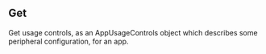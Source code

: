 
## Get

<OperationInfo method='get' path='/api/v1/apps/{app_id}/usage_controls' />

Get usage controls, as an AppUsageControls object which describes some peripheral configuration, for an app.

